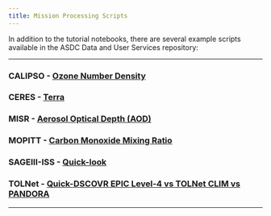 ```yaml
---
title: Mission Processing Scripts
---
```


In addition to the tutorial notebooks, there are several example scripts available in the ASDC Data and User Services repository:

---

### **CALIPSO - [Ozone Number Density](https://github.com/nasa/ASDC_Data_and_User_Services/blob/main/CALIPSO/CALIPSO_Ozone_Number_Density.py)**

### **CERES - [Terra](https://github.com/nasa/ASDC_Data_and_User_Services/blob/main/CERES_Terra/CERES.m)**

### **MISR - [Aerosol Optical Depth (AOD)](https://github.com/nasa/ASDC_Data_and_User_Services/blob/main/MISR/MISR_AOD.py)**

### **MOPITT - [Carbon Monoxide Mixing Ratio](https://github.com/nasa/ASDC_Data_and_User_Services/blob/main/MOPITT/MOP03JM_COMixingRatio.py)**

### **SAGEIII-ISS - [Quick-look](https://github.com/nasa/ASDC_Data_and_User_Services/blob/main/SAGEIII-ISS/sage_quicklook.py)**

### **TOLNet - [Quick-DSCOVR EPIC Level-4 vs TOLNet CLIM vs PANDORA](https://github.com/nasa/ASDC_Data_and_User_Services/blob/main/TOLNet/DSCOVR_EPIC_L4_TrO3_vs_tolnet_clim_vs_pandora.py)**

---
